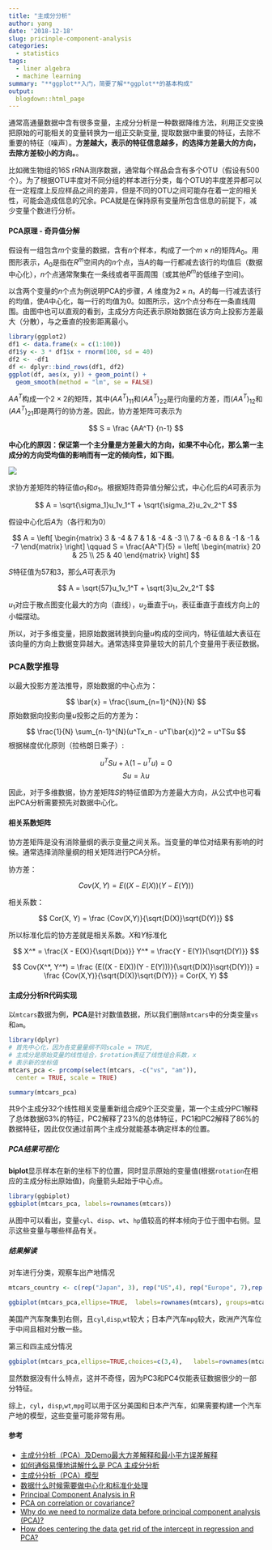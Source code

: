 ```yaml
---
title: "主成分分析"
author: yang
date: '2018-12-18'
slug: pricinple-component-analysis
categories:
  - statistics
tags:
  - liner algebra
  - machine learning 
summary: "**ggplot**入门，简要了解**ggplot**的基本构成"
output:
  blogdown::html_page
---
```



通常高通量数据中含有很多变量，主成分分析是一种数据降维方法，利用正交变换把原始的可能相关的变量转换为一组正交新变量, 提取数据中重要的特征，去除不重要的特征（噪声）。**方差越大，表示的特征信息越多，的选择方差最大的方向，去除方差较小的方向。**。<!--more-->


比如微生物组的16S rRNA测序数据，通常每个样品会含有多个OTU（假设有500个）。为了根据OTU丰度对不同分组的样本进行分类，每个OTU的丰度差异都可以在一定程度上反应样品之间的差异，但是不同的OTU之间可能存在着一定的相关性，可能会造成信息的冗余。PCA就是在保持原有变量所包含信息的前提下，减少变量个数进行分析。

#### PCA原理 - 奇异值分解

假设有一组包含$m$个变量的数据，含有$n$个样本，构成了一个$m \times n$的矩阵$A_0$。用图形表示，$A_0$是指在$R^m$空间内的$n$个点，当$A$的每一行都减去该行的均值后（数据中心化），$n$个点通常聚集在一条线或者平面周围（或其他$R^m$的低维子空间)。


以含两个变量的$n$个点为例说明PCA的步骤，$A$ 维度为$2 \times n$。$A$的每一行减去该行的均值，使$A$中心化，每一行的均值为0。如图所示，这$n$个点分布在一条直线周围。由图中也可以直观的看到，主成分方向还表示原始数据在该方向上投影方差最大（分散），与之垂直的投影距离最小。

```r
library(ggplot2)
df1 <- data.frame(x = c(1:100))
df1$y <- 3 * df1$x + rnorm(100, sd = 40)
df2 <- -df1
df <- dplyr::bind_rows(df1, df2)
ggplot(df, aes(x, y)) + geom_point() +
  geom_smooth(method = "lm", se = FALSE) 
```

$AA^T$构成一个$2 \times 2$的矩阵，其中$(AA^T)_{11}$和$(AA^T)_{22}$是行向量的方差，而$(AA^T)_{12}$和$(AA^T)_{21}$即是两行的协方差。因此，协方差矩阵可表示为

$$
S = \frac {AA^T} {n-1}
$$

**中心化的原因：保证第一个主分量是方差最大的方向，如果不中心化，那么第一主成分的方向受均值的影响而有一定的倾向性，如下图**。

![](/post/2018-12-18-principle-component-analysis.zh_files/data_centered.jpg)



求协方差矩阵的特征值$\sigma_1$和$\sigma_1$。根据矩阵奇异值分解公式，中心化后的$A$可表示为

$$
A = \sqrt{\sigma_1}u_1v_1^T + \sqrt{\sigma_2}u_2v_2^T
$$

假设中心化后$A$为（各行和为0）

$$
A = \left[
    \begin{matrix}
        3 & -4 & 7 & 1 & -4 & -3 \\
        7 & -6 & 8 & -1 & -1 & -7 
    \end{matrix}
\right] \qquad 
S = \frac{AA^T}{5} = \left[
    \begin{matrix}
        20 & 25 \\
        25 & 40 
    \end{matrix}
\right]
$$

$S$特征值为57和3，那么$A$可表示为

$$
A = \sqrt{57}u_1v_1^T + \sqrt{3}u_2v_2^T
$$

$u_1$对应于散点图变化最大的方向（直线），$u_2$垂直于$u_1$，表征垂直于直线方向上的小幅摆动。

所以，对于多维变量，把原始数据转换到向量$u$构成的空间内，特征值越大表征在该向量的方向上数据变异越大。通常选择变异量较大的前几个变量用于表征数据。

### PCA数学推导

以最大投影方差法推导，原始数据的中心点为：

$$
\bar{x} = \frac{\sum_{n=1}^{N}}{N}
$$
原始数据向投影向量$u$投影之后的方差为：

$$
\frac{1}{N} \sum_{n-1}^{N}(u^Tx_n - u^T\bar{x})^2 = u^TSu
$$
根据梯度优化原则（拉格朗日乘子）:

$$
u^TSu + \lambda(1-u^Tu) = 0 
$$
$$
Su = \lambda u
$$

因此，对于多维数据，协方差矩阵$S$的特征值即为方差最大方向，从公式中也可看出PCA分析需要预先对数据中心化。

#### 相关系数矩阵


协方差矩阵是没有消除量纲的表示变量之间关系。当变量的单位对结果有影响的时候。通常选择消除量纲的相关矩阵进行PCA分析。

协方差：

$$
Cov(X, Y) = E((X - E(X))(Y - E(Y)))
$$

相关系数：

$$
Cor(X, Y) = \frac {Cov(X,Y)}{\sqrt{D(X)}\sqrt{D(Y)}}
$$

所以标准化后的协方差就是相关系数。$X$和$Y$标准化

$$
X^* = \frac{X - E(X)}{\sqrt{D(x)}}
Y^* = \frac{Y - E(Y)}{\sqrt{D(Y)}}
$$

$$
Cov(X^*, Y^*) = \frac {E((X - E(X))(Y - E(Y)))}{\sqrt{D(X)}\sqrt{D(Y)}} = \frac {Cov(X,Y)}{\sqrt{D(X)}\sqrt{D(Y)}} = Cor(X, Y)
$$

#### 主成分分析R代码实现

以`mtcars`数据为例，**PCA**是针对数值数据，所以我们删除`mtcars`中的分类变量`vs`和`am`。

```R
library(dplyr)
# 首先中心化，因为各变量量纲不同scale = TRUE,
# 主成分是原始变量的线性组合，$rotation表征了线性组合系数，x
# 表示新的坐标值
mtcars_pca <- prcomp(select(mtcars, -c("vs", "am")),
  center = TRUE, scale = TRUE)

summary(mtcars_pca)
```

共9个主成分32个线性相关变量重新组合成9个正交变量，第一个主成分PC1解释了总体数据63%的特征，PC2解释了23%的总体特征，PC1和PC2解释了86%的数据特征，因此仅仅通过前两个主成分就能基本确定样本的位置。

##### PCA结果可视化

**biplot**显示样本在新的坐标下的位置，同时显示原始的变量值(根据`rotation`在相应的主成分标出原始值)，向量箭头起始于中心点。

```R
library(ggbiplot)
ggbiplot(mtcars_pca, labels=rownames(mtcars))
```

从图中可以看出，变量`cyl`、`disp`、`wt`、`hp`值较高的样本倾向于位于图中右侧。显示这些变量与哪些样品有关。

##### 结果解读

对车进行分类，观察车出产地情况

```R
mtcars_country <- c(rep("Japan", 3), rep("US",4), rep("Europe", 7),rep("US",3), "Europe", rep("Japan", 3), rep("US",4), rep("Europe", 3), "US", rep("Europe", 3))

ggbiplot(mtcars_pca,ellipse=TRUE,  labels=rownames(mtcars), groups=mtcars_country)
```

美国产汽车聚集到右侧，且`cyl`,`disp`,`wt`较大；日本产汽车`mpg`较大，欧洲产汽车位于中间且相对分散一些。

第三和四主成分情况

```R
ggbiplot(mtcars_pca,ellipse=TRUE,choices=c(3,4),   labels=rownames(mtcars), groups=mtcars_country)
```

显然数据没有什么特点，这并不奇怪，因为PC3和PC4仅能表征数据很少的一部分特征。

综上，`cyl`，`disp`,`wt`,`mpg`可以用于区分美国和日本产汽车，如果需要构建一个汽车产地的模型，这些变量可能非常有用。


[^1]: Miranda, A. A., Le Borgne, Y. A., & Bontempi, G. (2008). New routes from minimal approximation error to principal components. Neural Processing Letters, 27(3), 197-207.


#### 参考

- [主成分分析（PCA）及Demo最大方差解释和最小平方误差解释](https://blog.csdn.net/hit1524468/article/details/60323173)
- [如何通俗易懂地讲解什么是 PCA 主成分分析](https://www.zhihu.com/question/41120789/answer/481966094)
- [主成分分析（PCA）模型](https://www.jianshu.com/p/1518369c2c61)
- [数据什么时候需要做中心化和标准化处理](https://www.zhihu.com/question/37069477)
- [Principal Component Analysis in R](https://www.datacamp.com/community/tutorials/pca-analysis-r)
- [PCA on correlation or covariance?](https://stats.stackexchange.com/questions/53/pca-on-correlation-or-covariance)
- [Why do we need to normalize data before principal component analysis (PCA)?](https://stats.stackexchange.com/questions/69157/why-do-we-need-to-normalize-data-before-principal-component-analysis-pca)
- [How does centering the data get rid of the intercept in regression and PCA?
](https://stats.stackexchange.com/questions/22329/how-does-centering-the-data-get-rid-of-the-intercept-in-regression-and-pca)
